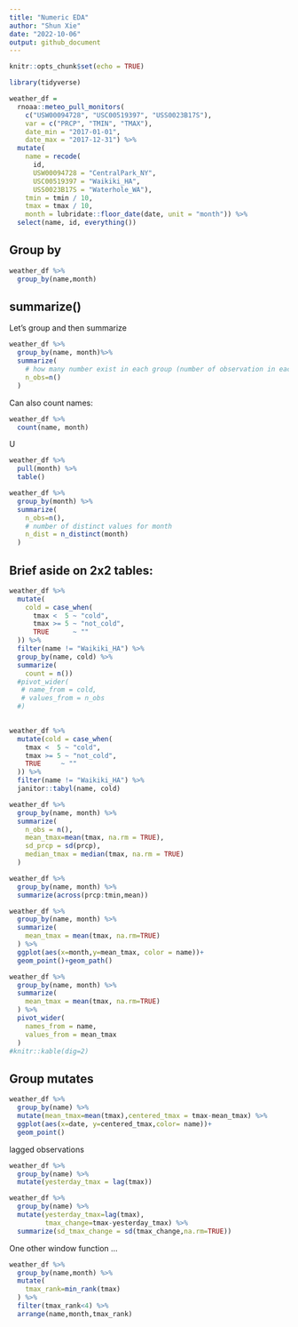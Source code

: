 ```yaml
---
title: "Numeric EDA"
author: "Shun Xie"
date: "2022-10-06"
output: github_document
---
```


```r
knitr::opts_chunk$set(echo = TRUE)
```


```r
library(tidyverse)
```


```r
weather_df =  
  rnoaa::meteo_pull_monitors(
    c("USW00094728", "USC00519397", "USS0023B17S"),
    var = c("PRCP", "TMIN", "TMAX"), 
    date_min = "2017-01-01",
    date_max = "2017-12-31") %>%
  mutate(
    name = recode(
      id, 
      USW00094728 = "CentralPark_NY", 
      USC00519397 = "Waikiki_HA",
      USS0023B17S = "Waterhole_WA"),
    tmin = tmin / 10,
    tmax = tmax / 10,
    month = lubridate::floor_date(date, unit = "month")) %>%
  select(name, id, everything())

```


## Group by 

```r
weather_df %>% 
  group_by(name,month)
```


## summarize()
Let's group and then summarize

```r
weather_df %>% 
  group_by(name, month)%>%
  summarize(
    # how many number exist in each group (number of observation in each group)
    n_obs=n()
  )

```


Can also count names:

```r
weather_df %>% 
  count(name, month)

```


U
```r
weather_df %>% 
  pull(month) %>% 
  table()
```

```r
weather_df %>% 
  group_by(month) %>% 
  summarize(
    n_obs=n(),
    # number of distinct values for month
    n_dist = n_distinct(month)
  )
```


## Brief aside on 2x2 tables:

```r
weather_df %>% 
  mutate(
    cold = case_when(
      tmax <  5 ~ "cold",
      tmax >= 5 ~ "not_cold",
      TRUE      ~ ""
  )) %>% 
  filter(name != "Waikiki_HA") %>% 
  group_by(name, cold) %>% 
  summarize(
    count = n()) 
  #pivot_wider(
   # name_from = cold,
   # values_from = n_obs
  #)
  
```

```r

weather_df %>% 
  mutate(cold = case_when(
    tmax <  5 ~ "cold",
    tmax >= 5 ~ "not_cold",
    TRUE     ~ ""
  )) %>% 
  filter(name != "Waikiki_HA") %>% 
  janitor::tabyl(name, cold)
```


```r

weather_df %>% 
  group_by(name, month) %>% 
  summarize(
    n_obs = n(),
    mean_tmax=mean(tmax, na.rm = TRUE),
    sd_prcp = sd(prcp),
    median_tmax = median(tmax, na.rm = TRUE)
  )

```

```r
weather_df %>% 
  group_by(name, month) %>% 
  summarize(across(prcp:tmin,mean))
```


```r
weather_df %>% 
  group_by(name, month) %>% 
  summarize(
    mean_tmax = mean(tmax, na.rm=TRUE)
  ) %>% 
  ggplot(aes(x=month,y=mean_tmax, color = name))+
  geom_point()+geom_path()
```


```r
weather_df %>% 
  group_by(name, month) %>% 
  summarize(
    mean_tmax = mean(tmax, na.rm=TRUE)
  ) %>% 
  pivot_wider(
    names_from = name,
    values_from = mean_tmax
  ) 
#knitr::kable(dig=2)

```


## Group mutates
```r
weather_df %>% 
  group_by(name) %>% 
  mutate(mean_tmax=mean(tmax),centered_tmax = tmax-mean_tmax) %>% 
  ggplot(aes(x=date, y=centered_tmax,color= name))+
  geom_point()
```

lagged observations


```r
weather_df %>% 
  group_by(name) %>% 
  mutate(yesterday_tmax = lag(tmax))
```












```r
weather_df %>% 
  group_by(name) %>% 
  mutate(yesterday_tmax=lag(tmax),
         tmax_change=tmax-yesterday_tmax) %>% 
  summarize(sd_tmax_change = sd(tmax_change,na.rm=TRUE))

```

One other window function ...
```r
weather_df %>% 
  group_by(name,month) %>% 
  mutate(
    tmax_rank=min_rank(tmax)
  ) %>% 
  filter(tmax_rank<4) %>% 
  arrange(name,month,tmax_rank)
```





